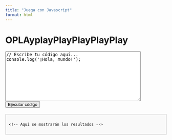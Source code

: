 ```yaml
---
title: "Juega con Javascript"
format: html
---
```

# OPLAyplayPlayPlayPlayPlay

<textarea id="codeInput" rows="10" cols="50">
// Escribe tu código aquí...
console.log('¡Hola, mundo!');
</textarea>

<button onclick="runCode()">Ejecutar código</button>

<div id="outputDiv" style="margin-top: 20px; padding: 10px; border: 1px solid #ccc; background-color: #f9f9f9;">
    <!-- Aquí se mostrarán los resultados -->
</div>

<script>
function runCode() {
    // Obtener el código del textarea
    var code = document.getElementById("codeInput").value;
    
    // Obtener el div donde se mostrarán los resultados
    var outputDiv = document.getElementById("outputDiv");
    
    try {
        // Limpiar cualquier contenido previo en el div
        outputDiv.innerHTML = "Resultado: <br>";

        // Sobrescribir console.log para mostrar los resultados en el div
        console.log = function(message) {
            outputDiv.innerHTML += message + "<br>";
        };

        // Ejecutar el código usando eval y mostrar los resultados en el div
        eval(code);
    } catch (e) {
        // Mostrar errores en el div
        outputDiv.innerHTML += "<span style='color: red;'>Error en el código: " + e.message + "</span>";
    }
}
</script>